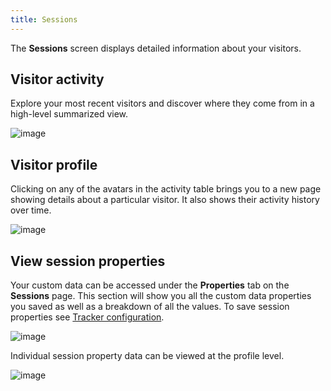```yaml
---
title: Sessions
---
```


The **Sessions** screen displays detailed information about your visitors.

## Visitor activity

Explore your most recent visitors and discover where they come from in a high-level summarized view.

![image](/images/docs/v3/sessions-activity.png)

## Visitor profile

Clicking on any of the avatars in the activity table brings you to a new page showing details about a particular visitor. It also shows their activity history over time.

![image](/images/docs/v3/sessions-profile.png)

## View session properties

Your custom data can be accessed under the **Properties** tab on the **Sessions** page.
This section will show you all the custom data properties you saved as well as a breakdown of all the values.
To save session properties see [Tracker configuration](/docs/tracker-functions#session-data).

![image](/images/docs/v3/sessions-properties.png)

Individual session property data can be viewed at the profile level.

![image](/images/docs/v3/sessions-activity-properties.png)
